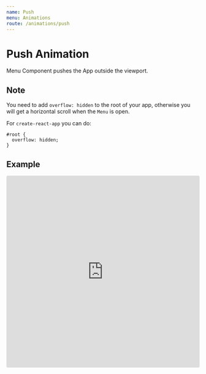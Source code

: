 ```yaml
---
name: Push
menu: Animations
route: /animations/push
---
```


# Push Animation

Menu Component pushes the App outside the viewport.

## Note

You need to add `overflow: hidden` to the root of your app, otherwise you will get a horizontal scroll when the `Menu` is open.

For `create-react-app` you can do:

```
#root {
  overflow: hidden;
}
```

## Example

<iframe
  src="https://codesandbox.io/embed/animation-push-e3p3g?fontsize=14&hidenavigation=1&theme=dark"
  style="width:100%; height:500px; border:0; border-radius: 4px; overflow:hidden;"
  title="animation-push"
  allow="geolocation; microphone; camera; midi; vr; accelerometer; gyroscope; payment; ambient-light-sensor; encrypted-media; usb"
  sandbox="allow-modals allow-forms allow-popups allow-scripts allow-same-origin"
/>
